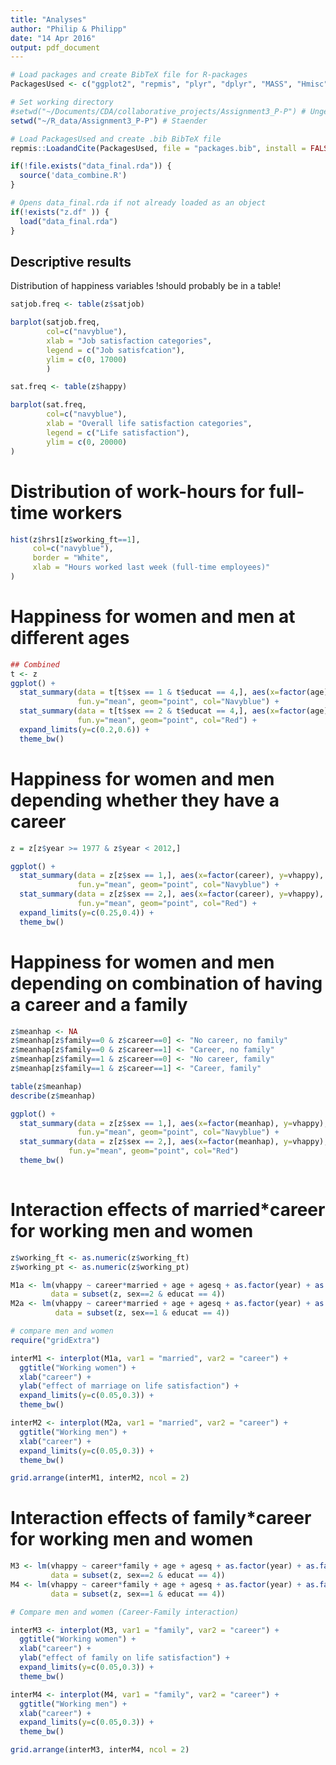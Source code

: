 ```yaml
---
title: "Analyses"
author: "Philip & Philipp"
date: "14 Apr 2016"
output: pdf_document
---
```


```r
# Load packages and create BibTeX file for R-packages
PackagesUsed <- c("ggplot2", "repmis", "plyr", "dplyr", "MASS", "Hmisc")

# Set working directory
#setwd("~/Documents/CDA/collaborative_projects/Assignment3_P-P") # Unger
setwd("~/R_data/Assignment3_P-P") # Staender

# Load PackagesUsed and create .bib BibTeX file
repmis::LoadandCite(PackagesUsed, file = "packages.bib", install = FALSE)
```

```r
if(!file.exists("data_final.rda")) {
  source('data_combine.R')
}

# Opens data_final.rda if not already loaded as an object
if(!exists("z.df" )) {
  load("data_final.rda")
}
```

## Descriptive results

Distribution of happiness variables !should probably be in a table! 

```r
satjob.freq <- table(z$satjob)

barplot(satjob.freq, 
        col=c("navyblue"),
        xlab = "Job satisfaction categories",
        legend = c("Job satisfcation"),
        ylim = c(0, 17000)
        )

sat.freq <- table(z$happy)

barplot(sat.freq, 
        col=c("navyblue"),
        xlab = "Overall life satisfaction categories",
        legend = c("Life satisfaction"),
        ylim = c(0, 20000)
)
```


# Distribution of work-hours for full-time workers
```r
hist(z$hrs1[z$working_ft==1],
     col=c("navyblue"),
     border = "White",
     xlab = "Hours worked last week (full-time employees)"
)   
```

# Happiness for women and men at different ages

```r
## Combined
t <- z
ggplot() + 
  stat_summary(data = t[t$sex == 1 & t$educat == 4,], aes(x=factor(age), y=vhappy), 
               fun.y="mean", geom="point", col="Navyblue") + 
  stat_summary(data = t[t$sex == 2 & t$educat == 4,], aes(x=factor(age), y=vhappy), 
               fun.y="mean", geom="point", col="Red") + 
  expand_limits(y=c(0.2,0.6)) +
  theme_bw()
```


# Happiness for women and men depending whether they have a career
```r
z = z[z$year >= 1977 & z$year < 2012,]

ggplot() + 
  stat_summary(data = z[z$sex == 1,], aes(x=factor(career), y=vhappy), 
               fun.y="mean", geom="point", col="Navyblue") + 
  stat_summary(data = z[z$sex == 2,], aes(x=factor(career), y=vhappy), 
               fun.y="mean", geom="point", col="Red") + 
  expand_limits(y=c(0.25,0.4)) +
  theme_bw()
```

# Happiness for women and men depending on combination of having a career and a family
```r
z$meanhap <- NA
z$meanhap[z$family==0 & z$career==0] <- "No career, no family"
z$meanhap[z$family==0 & z$career==1] <- "Career, no family"
z$meanhap[z$family==1 & z$career==0] <- "No career, family"
z$meanhap[z$family==1 & z$career==1] <- "Career, family"

table(z$meanhap)
describe(z$meanhap)

ggplot() + 
  stat_summary(data = z[z$sex == 1,], aes(x=factor(meanhap), y=vhappy), 
               fun.y="mean", geom="point", col="Navyblue") +
  stat_summary(data = z[z$sex == 2,], aes(x=factor(meanhap), y=vhappy), 
             fun.y="mean", geom="point", col="Red")
  theme_bw()
  
```

# Interaction effects of married*career for working men and women

```r

z$working_ft <- as.numeric(z$working_ft)
z$working_pt <- as.numeric(z$working_pt)

M1a <- lm(vhappy ~ career*married + age + agesq + as.factor(year) + as.factor(race) + as.factor(bdec), 
         data = subset(z, sex==2 & educat == 4))
M2a <- lm(vhappy ~ career*married + age + agesq + as.factor(year) + as.factor(race) + as.factor(bdec), 
          data = subset(z, sex==1 & educat == 4))

# compare men and women
require("gridExtra")

interM1 <- interplot(M1a, var1 = "married", var2 = "career") +
  ggtitle("Working women") +
  xlab("career") + 
  ylab("effect of marriage on life satisfaction") + 
  expand_limits(y=c(0.05,0.3)) +
  theme_bw()

interM2 <- interplot(M2a, var1 = "married", var2 = "career") +
  ggtitle("Working men") +
  xlab("career") + 
  expand_limits(y=c(0.05,0.3)) +
  theme_bw()

grid.arrange(interM1, interM2, ncol = 2) 

```

# Interaction effects of family*career for working men and women

```r

M3 <- lm(vhappy ~ career*family + age + agesq + as.factor(year) + as.factor(race) + as.factor(bdec), 
         data = subset(z, sex==2 & educat == 4))
M4 <- lm(vhappy ~ career*family + age + agesq + as.factor(year) + as.factor(race) + as.factor(bdec), 
         data = subset(z, sex==1 & educat == 4))

# Compare men and women (Career-Family interaction)

interM3 <- interplot(M3, var1 = "family", var2 = "career") +
  ggtitle("Working women") +
  xlab("career") + 
  ylab("effect of family on life satisfaction") + 
  expand_limits(y=c(0.05,0.3)) +
  theme_bw()

interM4 <- interplot(M4, var1 = "family", var2 = "career") +
  ggtitle("Working men") +
  xlab("career") + 
  expand_limits(y=c(0.05,0.3)) +
  theme_bw()

grid.arrange(interM3, interM4, ncol = 2) 
```

